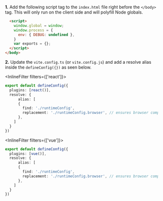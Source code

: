
**1.** Add the following script tag to the `index.html` file right before the `</body>` tag. This will only run on the client side and will polyfill Node globals.

```html
  <script>
    window.global = window;
    window.process = {
      env: { DEBUG: undefined },
    }
    var exports = {};
  </script>
</body>
```

**2.** Update the `vite.config.ts` (or `vite.config.js`) and add a resolve alias inside the `defineConfig({})` as seen below.

<InlineFilter filters={['react']}>
```ts
export default defineConfig({
  plugins: [react()],
  resolve: {
      alias: [
      {
        find: './runtimeConfig',
        replacement: './runtimeConfig.browser', // ensures browser compatible version of AWS JS SDK is used
      },
    ]
  }
})
```
</InlineFilter>

<InlineFilter filters={['vue']}>
```ts
export default defineConfig({
  plugins: [vue()],
  resolve: {
      alias: [
      {
        find: './runtimeConfig',
        replacement: './runtimeConfig.browser', // ensures browser compatible version of AWS JS SDK is used
      },
    ]
  }
})
```
</InlineFilter>